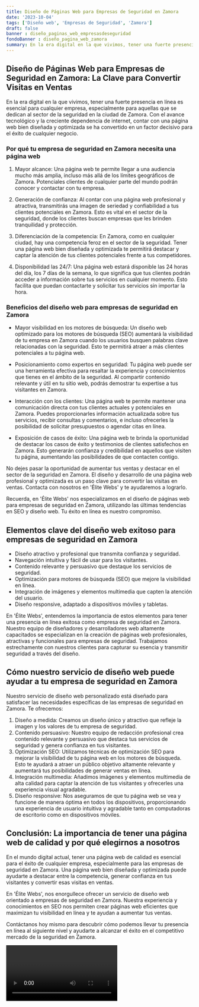 ```yaml
---
title: Diseño de Páginas Web para Empresas de Seguridad en Zamora
date: '2023-10-04'
tags: ['Diseño web', 'Empresas de Seguridad', 'Zamora']
draft: false
banner : diseño_paginas_web_empresasdeseguridad
fondoBanner : diseño_pagina_web_zamora
summary: En la era digital en la que vivimos, tener una fuerte presencia en línea es esencial para cualquier empresa, especialmente para aquellas que se dedican al sector de la seguridad en la ciudad de Zamora. Con el avance tecnológico y la creciente dependencia de internet, contar con una página web bien diseñada y optimizada se ha convertido en un factor decisivo para el éxito de cualquier negocio.
---
```


## Diseño de Páginas Web para Empresas de Seguridad en Zamora: La Clave para Convertir Visitas en Ventas

En la era digital en la que vivimos, tener una fuerte presencia en línea es esencial para cualquier empresa, especialmente para aquellas que se dedican al sector de la seguridad en la ciudad de Zamora. Con el avance tecnológico y la creciente dependencia de internet, contar con una página web bien diseñada y optimizada se ha convertido en un factor decisivo para el éxito de cualquier negocio.

### Por qué tu empresa de seguridad en Zamora necesita una página web

1. Mayor alcance: Una página web te permite llegar a una audiencia mucho más amplia, incluso más allá de los límites geográficos de Zamora. Potenciales clientes de cualquier parte del mundo podrán conocer y contactar con tu empresa.

2. Generación de confianza: Al contar con una página web profesional y atractiva, transmitirás una imagen de seriedad y confiabilidad a tus clientes potenciales en Zamora. Esto es vital en el sector de la seguridad, donde los clientes buscan empresas que les brinden tranquilidad y protección.

3. Diferenciación de la competencia: En Zamora, como en cualquier ciudad, hay una competencia feroz en el sector de la seguridad. Tener una página web bien diseñada y optimizada te permitirá destacar y captar la atención de tus clientes potenciales frente a tus competidores.

4. Disponibilidad las 24/7: Una página web estará disponible las 24 horas del día, los 7 días de la semana, lo que significa que tus clientes podrán acceder a información sobre tus servicios en cualquier momento. Esto facilita que puedan contactarte y solicitar tus servicios sin importar la hora.

### Beneficios del diseño web para empresas de seguridad en Zamora

- Mayor visibilidad en los motores de búsqueda: Un diseño web optimizado para los motores de búsqueda (SEO) aumentará la visibilidad de tu empresa en Zamora cuando los usuarios busquen palabras clave relacionadas con la seguridad. Esto te permitirá atraer a más clientes potenciales a tu página web.

- Posicionamiento como expertos en seguridad: Tu página web puede ser una herramienta efectiva para resaltar la experiencia y conocimientos que tienes en el ámbito de la seguridad. Al compartir contenido relevante y útil en tu sitio web, podrás demostrar tu expertise a tus visitantes en Zamora.

- Interacción con los clientes: Una página web te permite mantener una comunicación directa con tus clientes actuales y potenciales en Zamora. Puedes proporcionarles información actualizada sobre tus servicios, recibir consultas y comentarios, e incluso ofrecerles la posibilidad de solicitar presupuestos o agendar citas en línea.

- Exposición de casos de éxito: Una página web te brinda la oportunidad de destacar los casos de éxito y testimonios de clientes satisfechos en Zamora. Esto generarán confianza y credibilidad en aquellos que visiten tu página, aumentando las posibilidades de que contacten contigo.

No dejes pasar la oportunidad de aumentar tus ventas y destacar en el sector de la seguridad en Zamora. El diseño y desarrollo de una página web profesional y optimizada es un paso clave para convertir las visitas en ventas. Contacta con nosotros en 'Élite Webs' y te ayudaremos a lograrlo.

Recuerda, en 'Élite Webs' nos especializamos en el diseño de páginas web para empresas de seguridad en Zamora, utilizando las últimas tendencias en SEO y diseño web. Tu éxito en línea es nuestro compromiso.


<GifSeo />

<Cta />

## Elementos clave del diseño web exitoso para empresas de seguridad en Zamora

- Diseño atractivo y profesional que transmita confianza y seguridad.
- Navegación intuitiva y fácil de usar para los visitantes.
- Contenido relevante y persuasivo que destaque los servicios de seguridad.
- Optimización para motores de búsqueda (SEO) que mejore la visibilidad en línea.
- Integración de imágenes y elementos multimedia que capten la atención del usuario.
- Diseño responsive, adaptado a dispositivos móviles y tabletas.

En 'Élite Webs', entendemos la importancia de estos elementos para tener una presencia en línea exitosa como empresa de seguridad en Zamora. Nuestro equipo de diseñadores y desarrolladores web altamente capacitados se especializan en la creación de páginas web profesionales, atractivas y funcionales para empresas de seguridad. Trabajamos estrechamente con nuestros clientes para capturar su esencia y transmitir seguridad a través del diseño.

## Cómo nuestro servicio de diseño web puede ayudar a tu empresa de seguridad en Zamora

Nuestro servicio de diseño web personalizado está diseñado para satisfacer las necesidades específicas de las empresas de seguridad en Zamora. Te ofrecemos:

1. Diseño a medida: Creamos un diseño único y atractivo que refleje la imagen y los valores de tu empresa de seguridad.
2. Contenido persuasivo: Nuestro equipo de redacción profesional crea contenido relevante y persuasivo que destaca tus servicios de seguridad y genera confianza en tus visitantes.
3. Optimización SEO: Utilizamos técnicas de optimización SEO para mejorar la visibilidad de tu página web en los motores de búsqueda. Esto te ayudará a atraer un público objetivo altamente relevante y aumentará tus posibilidades de generar ventas en línea.
4. Integración multimedia: Añadimos imágenes y elementos multimedia de alta calidad para captar la atención de tus visitantes y ofrecerles una experiencia visual agradable.
5. Diseño responsive: Nos aseguramos de que tu página web se vea y funcione de manera óptima en todos los dispositivos, proporcionando una experiencia de usuario intuitiva y agradable tanto en computadoras de escritorio como en dispositivos móviles.

## Conclusión: La importancia de tener una página web de calidad y por qué elegirnos a nosotros

En el mundo digital actual, tener una página web de calidad es esencial para el éxito de cualquier empresa, especialmente para las empresas de seguridad en Zamora. Una página web bien diseñada y optimizada puede ayudarte a destacar entre la competencia, generar confianza en tus visitantes y convertir esas visitas en ventas.

En 'Élite Webs', nos enorgullece ofrecer un servicio de diseño web orientado a empresas de seguridad en Zamora. Nuestra experiencia y conocimientos en SEO nos permiten crear páginas web eficientes que maximizan tu visibilidad en línea y te ayudan a aumentar tus ventas.

Contáctanos hoy mismo para descubrir cómo podemos llevar tu presencia en línea al siguiente nivel y ayudarte a alcanzar el éxito en el competitivo mercado de la seguridad en Zamora.

<Video />

<CtaBot job='Empresas de Seguridad' city='Zamora'/>

<Gmaps query='Zamora+españa+maps' />